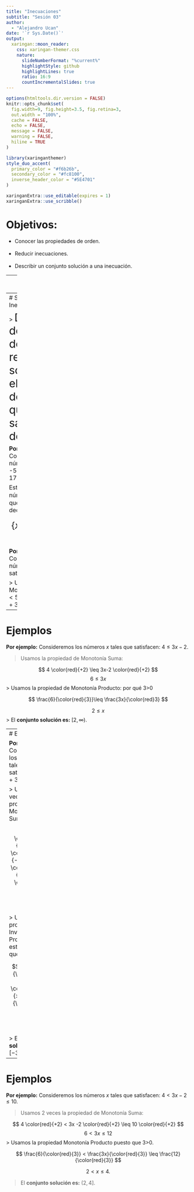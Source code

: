 ---
title: "Inecuaciones"
subtitle: "Sesión 03"  
author: 
  - "Alejandro Ucan"
date: '`r Sys.Date()`'
output:
  xaringan::moon_reader:
    css: xaringan-themer.css
    nature:
      slideNumberFormat: "%current%"
      highlightStyle: github
      highlightLines: true
      ratio: 16:9
      countIncrementalSlides: true
---

```{r setup, include=FALSE}
options(htmltools.dir.version = FALSE)
knitr::opts_chunk$set(
  fig.width=9, fig.height=3.5, fig.retina=3,
  out.width = "100%",
  cache = FALSE,
  echo = FALSE,
  message = FALSE, 
  warning = FALSE,
  hiline = TRUE
)
```

```{r xaringan-themer, include=FALSE, warning=FALSE}
library(xaringanthemer)
style_duo_accent(
  primary_color = "#f6b26b",
  secondary_color = "#fc8100",
  inverse_header_color = "#5E4701"
)
```

```{r xaringan-editable, echo=FALSE}
xaringanExtra::use_editable(expires = 1)
xaringanExtra::use_scribble()
```
# Objetivos:

 * Conocer las propiedades de orden. <br/> <br/>
 * Reducir inecuaciones. <br/> <br/>
 * Describir un conjunto solución a una inecuación.

---
# Propiedades de Orden

- (__Propiedad Transitiva__) Si $a>b$ y $b>c$ entonces $a>c.$ <br><br><br>
Supongamos que $a,b,c,d\in \mathbb{R}.$ <br>
- (__Monotonía suma__) Si $a<b,$ entonces $a+c<b+c.$ <br> <br><br>
- (__Monotonía producto__) Si $a<b$ y $c>0,$ entonces $ac<bc.$ <br><br><br>
- (__Inversión producto__) Si $a<b$ y $c<0,$ entonces $ac>bc.$ <br><br><br>

- (__Monotonía suma 2__) Si $a<b$ y $c<d,$ entonces $a+c<b+d.$
---
# Solución de una Inecuación

> <span style="font-size:30px"> Dada una desigualdad de números reales, la solución es el __conjunto__ de números que satisfacen la desigualdad.

__Por ejemplo:__ Consideremos los números mayores que -5 pero menores que 17. 

Esto se traduce a los números $x\in \mathbb{R}$ tales que $-5 < x$ y $x < 17.$ Es decir, 

<span style="font-size:25px"> $$\{x\in \mathbb{R}: -5 < x < 17\}.$$

__Por ejemplo:__ Consideremos los números $x$ tales que satisfacen: $x+3<5.$

> Usemos la propiedad Monotonía Suma:
$x+3<5$ es equivalente a $x+3+ (-3) < 5+ (-3)$

---
# Ejemplos

__Por ejemplo:__ Consideremos los números $x$ tales que satisfacen: $4\leq 3x-2.$

> Usamos la propiedad de Monotonía Suma:

$$
4 \color{red}{+2} \leq 3x-2 \color{red}{+2}
$$
$$
6 \leq 3x
$$
> Usamos la propiedad de Monotonía Producto: por qué 3>0

$$
\frac{6}{\color{red}{3}}\leq \frac{3x}{\color{red}3}
$$

$$
2\leq x
$$
> El __conjunto solución es:__ $[2,\infty).$

---
# Ejemplos

__Por ejemplo:__ Consideremos los números $x$ tales que satisfacen: $2+3x<5x+8.$

> Usamos 2 veces la propiedad de Monotonía Suma:

$$
2 \color{red}{-2} + 3x \color{green}{-5x} < 5x - \color{green}{-5x} + 8 \color{red}{-2}
$$

$$-2x <6 $$ 

> Usamos la propiedad Inversión Producto, esto es por qué $-2>0$

$$
\frac{-2}{\color{red}{-2}} \color{green}{>} \frac{6}{\color{red}{-2}}
$$

$$
x>-3.
$$

> El __conjunto solución es:__ $[-3,\infty).$

---
# Ejemplos

__Por ejemplo:__ Consideremos los números $x$ tales que satisfacen: $4<3x-2\leq 10.$

> Usamos 2 veces la propiedad de Monotonía Suma:

$$
4 \color{red}{+2} < 3x -2 \color{red}{+2} \leq 10 \color{red}{+2}
$$
$$
6 < 3x \leq 12
$$
> Usamos la propiedad Monotonía Producto puesto que 3>0.

$$
\frac{6}{\color{red}{3}} < \frac{3x}{\color{red}{3}} \leq \frac{12}{\color{red}{3}}
$$

$$
2 < x \leq 4.
$$

> El __conjunto solución es:__ $(2,4].$